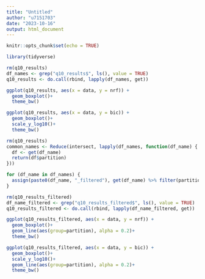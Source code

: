 ```yaml
---
title: "Untitled"
author: "u7151703"
date: "2023-10-16"
output: html_document
---
```


```r
knitr::opts_chunk$set(echo = TRUE)
```



```r
library(tidyverse)
```

```r
rm(q10_results)
df_names <- grep("q10_results$", ls(), value = TRUE)
q10_results <- do.call(rbind, lapply(df_names, get))
```


```r
ggplot(q10_results, aes(x = data, y = nrf)) +
  geom_boxplot()+
  theme_bw()
```

```r
ggplot(q10_results, aes(x = data, y = bic)) +
  geom_boxplot()+
  scale_y_log10()+
  theme_bw()
```


```r
rm(q10_results)
common_names <- Reduce(intersect, lapply(df_names, function(df_name) {
  df <- get(df_name)
  return(df$partition)
}))

for (df_name in df_names) {
  assign(paste0(df_name, "_filtered"), get(df_name) %>% filter(partition %in% common_names))
}
```


```r
rm(q10_results_filtered)
df_name_filtered <- grep("q10_results_filtered$", ls(), value = TRUE)
q10_results_filtered <- do.call(rbind, lapply(df_name_filtered, get))
```


```r
ggplot(q10_results_filtered, aes(x = data, y = nrf)) +
  geom_boxplot()+
  geom_line(aes(group=partition), alpha = 0.2)+
  theme_bw()
```

```r
ggplot(q10_results_filtered, aes(x = data, y = bic)) +
  geom_boxplot()+
  scale_y_log10()+
  geom_line(aes(group=partition), alpha = 0.2)+
  theme_bw()
```


